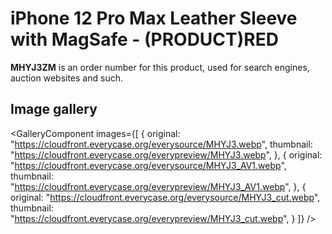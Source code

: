 
# iPhone 12 Pro Max Leather Sleeve with MagSafe - (PRODUCT)RED

<Callout type='info' emoji='👉🏻'>**MHYJ3ZM** is an order number for this product, used for search engines, auction websites and such.</Callout>

## Image gallery

<GalleryComponent
    images={[
      {
        original: "https://cloudfront.everycase.org/everysource/MHYJ3.webp",
        thumbnail: "https://cloudfront.everycase.org/everypreview/MHYJ3.webp",
      },
      {
        original: "https://cloudfront.everycase.org/everysource/MHYJ3_AV1.webp",
        thumbnail: "https://cloudfront.everycase.org/everypreview/MHYJ3_AV1.webp",
      },
      {
        original: "https://cloudfront.everycase.org/everysource/MHYJ3_cut.webp",
        thumbnail: "https://cloudfront.everycase.org/everypreview/MHYJ3_cut.webp",
      }
    ]}
  />
